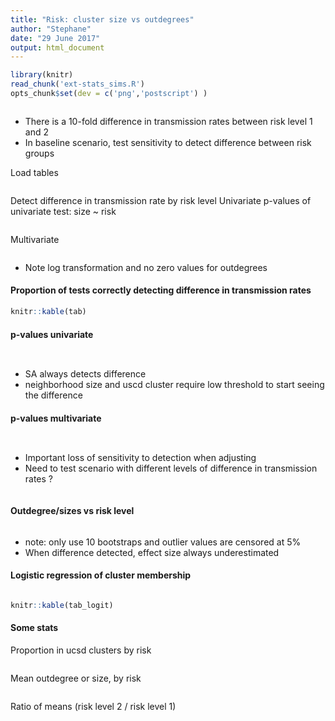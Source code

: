 ```yaml
---
title: "Risk: cluster size vs outdegrees"
author: "Stephane"
date: "29 June 2017"
output: html_document
---
```


```r
library(knitr)
read_chunk('ext-stats_sims.R')
opts_chunk$set(dev = c('png','postscript') )
```

```r
```
* There is a 10-fold difference in transmission rates between risk level 1 and 2
* In baseline scenario, test sensitivity to detect difference between risk groups

Load tables
```r
```

Detect difference in transmission rate by risk level
Univariate
p-values of univariate test: size ~ risk

```r
```

Multivariate

```r
```
* Note log transformation and no zero values for outdegrees

#### Proportion of tests correctly detecting difference in transmission rates
```r
knitr::kable(tab)
```



#### p-values univariate
```r
```

```r
```

* SA always detects difference
* neighborhood size and uscd cluster require low threshold to start seeing the difference

#### p-values multivariate
```r
```

```r
```

* Important loss of sensitivity to detection when adjusting
* Need to test scenario with different levels of difference in transmission rates ?

```r
```

#### Outdegree/sizes vs risk level
```r
```

* note: only use 10 bootstraps and outlier values are censored at 5%
* When difference detected, effect size always underestimated

#### Logistic regression of cluster membership
```r

```

```r
knitr::kable(tab_logit)
```

#### Some stats
Proportion in ucsd clusters by risk
```r
```

Mean outdegree or size, by risk
```r
```

Ratio of means (risk level 2 / risk level 1)
```r
```





